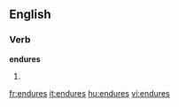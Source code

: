 ==English==

===Verb===
'''endures'''

# {{third-person singular of|[[endure]]}}

[[fr:endures]]
[[it:endures]]
[[hu:endures]]
[[vi:endures]]